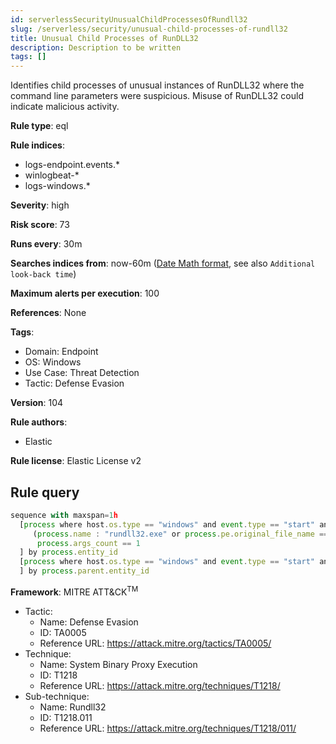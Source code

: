 ```yaml
---
id: serverlessSecurityUnusualChildProcessesOfRundll32
slug: /serverless/security/unusual-child-processes-of-rundll32
title: Unusual Child Processes of RunDLL32
description: Description to be written
tags: []
---
```


<div id="unusual-child-processes-of-rundll32"></div>

Identifies child processes of unusual instances of RunDLL32 where the command line parameters were suspicious. Misuse of RunDLL32 could indicate malicious activity.

**Rule type**: eql

**Rule indices**: 

* logs-endpoint.events.*
* winlogbeat-*
* logs-windows.*

**Severity**: high

**Risk score**: 73

**Runs every**: 30m

**Searches indices from**: now-60m ([Date Math format](((ref))/common-options.html#date-math), see also <DocLink id="serverlessSecurityRulesUiCreate" section="set-the-rules-schedule">`Additional look-back time`</DocLink>)

**Maximum alerts per execution**: 100

**References**: None

**Tags**: 

* Domain: Endpoint
* OS: Windows
* Use Case: Threat Detection
* Tactic: Defense Evasion

**Version**: 104

**Rule authors**: 

* Elastic

**Rule license**: Elastic License v2

## Rule query

```js
sequence with maxspan=1h
  [process where host.os.type == "windows" and event.type == "start" and
     (process.name : "rundll32.exe" or process.pe.original_file_name == "RUNDLL32.EXE") and
      process.args_count == 1
  ] by process.entity_id
  [process where host.os.type == "windows" and event.type == "start" and process.parent.name : "rundll32.exe"
  ] by process.parent.entity_id

```

**Framework**: MITRE ATT&CK<sup>TM</sup>

* Tactic:
    * Name: Defense Evasion
    * ID: TA0005
    * Reference URL: https://attack.mitre.org/tactics/TA0005/
* Technique:
    * Name: System Binary Proxy Execution
    * ID: T1218
    * Reference URL: https://attack.mitre.org/techniques/T1218/
* Sub-technique:
    * Name: Rundll32
    * ID: T1218.011
    * Reference URL: https://attack.mitre.org/techniques/T1218/011/

